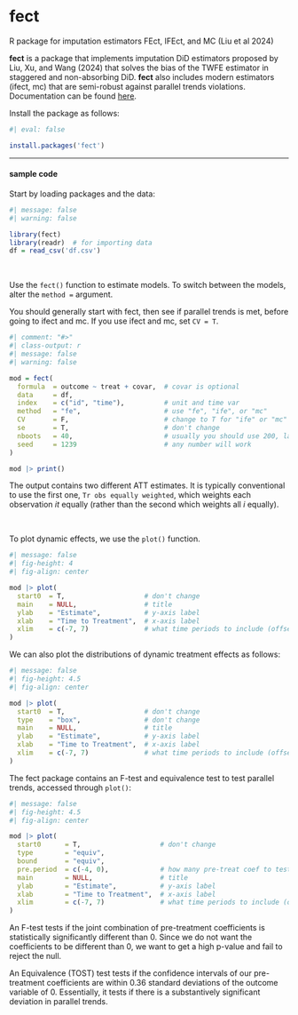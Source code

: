 # fect {.unnumbered}

::: small
R package for imputation estimators FEct, IFEct, and MC (Liu et al 2024)
:::

**fect** is a package that implements imputation DiD estimators proposed by Liu, Xu, and Wang (2024) that solves the bias of the TWFE estimator in staggered and non-absorbing DiD. **fect** also includes modern estimators (ifect, mc) that are semi-robust against parallel trends violations. Documentation can be found [here](https://yiqingxu.org/packages/fect/02-fect.html).

Install the package as follows:

```r
#| eval: false

install.packages('fect')
```

------------------------------------------------------------------------

#### sample code

Start by loading packages and the data:

```r
#| message: false
#| warning: false

library(fect)
library(readr)  # for importing data
df = read_csv('df.csv')
```

<br />

Use the `fect()` function to estimate models. To switch between the models, alter the `method =` argument.

::: small
You should generally start with fect, then see if parallel trends is met, before going to ifect and mc. If you use ifect and mc, set `CV = T`.
:::

```r
#| comment: "#>"
#| class-output: r
#| message: false
#| warning: false

mod = fect(
  formula  = outcome ~ treat + covar,  # covar is optional
  data     = df,
  index    = c("id", "time"),          # unit and time var
  method   = "fe",                     # use "fe", "ife", or "mc"
  CV       = F,                        # change to T for "ife" or "mc"
  se       = T,                        # don't change
  nboots   = 40,                       # usually you should use 200, larger is slower
  seed     = 1239                      # any number will work
)

mod |> print()
```

The output contains two different ATT estimates. It is typically conventional to use the first one, `Tr obs equally weighted`, which weights each observation $it$ equally (rather than the second which weights all $i$ equally).

<br />

To plot dynamic effects, we use the `plot()` function.

```r
#| message: false
#| fig-height: 4
#| fig-align: center

mod |> plot(
  start0  = T,                    # don't change
  main    = NULL,                 # title
  ylab    = "Estimate",           # y-axis label
  xlab    = "Time to Treatment",  # x-axis label
  xlim    = c(-7, 7)              # what time periods to include (offset by +1)
)
```

We can also plot the distributions of dynamic treatment effects as follows:

```r
#| message: false
#| fig-height: 4.5
#| fig-align: center

mod |> plot(
  start0  = T,                    # don't change
  type    = "box",                # don't change
  main    = NULL,                 # title
  ylab    = "Estimate",           # y-axis label
  xlab    = "Time to Treatment",  # x-axis label
  xlim    = c(-7, 7)              # what time periods to include (offset by +1)
)
```

The fect package contains an F-test and equivalence test to test parallel trends, accessed through `plot()`:

```r
#| message: false
#| fig-height: 4.5
#| fig-align: center

mod |> plot(
  start0      = T,                    # don't change
  type        = "equiv",
  bound       = "equiv",
  pre.period  = c(-4, 0),             # how many pre-treat coef to test
  main        = NULL,                 # title
  ylab        = "Estimate",           # y-axis label
  xlab        = "Time to Treatment",  # x-axis label
  xlim        = c(-7, 7)              # what time periods to include (offset by +1)
)
```

::: small
An F-test tests if the joint combination of pre-treatment coefficients is statistically significantly different than 0. Since we do not want the coefficients to be different than 0, we want to get a high p-value and fail to reject the null.

An Equivalence (TOST) test tests if the confidence intervals of our pre-treatment coefficients are within 0.36 standard deviations of the outcome variable of 0. Essentially, it tests if there is a substantively significant deviation in parallel trends.
:::
